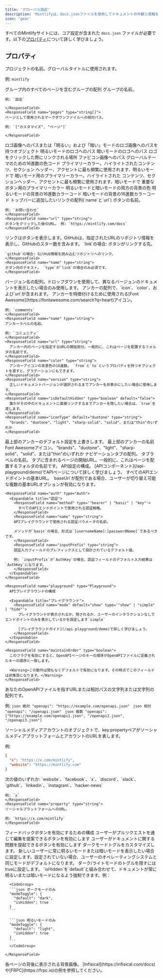 ```yaml
---
title: 'グローバル設定'
description: 'Mintlifyは、docs.jsonファイルを使用してドキュメントの外観と感触を完全にコントロールします'
icon: 'gear'
---
```


すべてのMintlifyサイトには、コア設定が含まれた `docs.json` ファイルが必要です。以下の[プロパティ](#properties)について詳しく学びましょう。

## プロパティ

<ResponseField name="name" type="string" required>
プロジェクトの名前。グローバルタイトルに使用されます。

例: `mintlify`

</ResponseField>

<ResponseField name="navigation" type="Navigation[]" required>
  グループ内のすべてのページを含むグループの配列
  <Expandable title="ナビゲーション">
    <ResponseField name="group" type="string">
    グループの名前。

    例: `設定`

    </ResponseField>
    <ResponseField name="pages" type="string[]">
    ページとして使用されるマークダウンファイルへの相対パス。

    例: `["カスタマイズ", "ページ"]`

    </ResponseField>

  </Expandable>
</ResponseField>

<ResponseField name="logo" type="string or object">
  ロゴ画像へのパスまたは「明るい」および「暗い」モードのロゴ画像へのパスを持つオブジェクト
  <Expandable title="ロゴ">
    <ResponseField name="light" type="string">
      明るいモードのロゴへのパス
    </ResponseField>
    <ResponseField name="dark" type="string">
      暗いモードのロゴへのパス
    </ResponseField>
    <ResponseField name="href" type="string" default="/">
      ロゴをクリックした際にリンクされる場所
    </ResponseField>
  </Expandable>
</ResponseField>

<ResponseField name="favicon" type="string">
  ファビコン画像へのパス
</ResponseField>

<ResponseField name="colors" type="Colors">
  グローバルテーマのための16進数の色コード
  <Expandable title="色">
    <ResponseField name="primary" type="string" required>
      プライマリーカラー。ハイライトされたコンテンツ、セクション
      ヘッダー、アクセントに最も頻繁に使用されます、明るいモードで
    </ResponseField>
    <ResponseField name="light" type="string">
      暗いモード用のプライマリーカラー。ハイライトされた
      コンテンツ、セクションヘッダー、アクセントに最も頻繁に使用されます、暗いモードで
    </ResponseField>
    <ResponseField name="dark" type="string">
      重要なボタン用のプライマリーカラー
    </ResponseField>
    <ResponseField name="background" type="object">
      明るいモードと暗いモードの両方の背景の色
      <Expandable title="オブジェクト">
        <ResponseField name="light" type="string" required>
          明るいモードの背景の16進数カラーコード
        </ResponseField>
        <ResponseField name="dark" type="string" required>
          暗いモードの背景の16進数カラーコード
        </ResponseField>
      </Expandable>
    </ResponseField>
  </Expandable>
</ResponseField>

<ResponseField name="topbarLinks" type="TopbarLink[]">
  トップバーに追加したいリンクの配列(`name`と`url`)
  <Expandable title="トップバーリンク">
    <ResponseField name="name" type="string">
    ボタンの名前。

    例: `お問い合わせ`
    </ResponseField>
    <ResponseField name="url" type="string">
    ボタンをクリックした後のURL。 例: `https://mintlify.com/docs`
    </ResponseField>

  </Expandable>
</ResponseField>

<ResponseField name="topbarCtaButton" type="Call to Action">
  <Expandable title="トップバーのアクションを促すボタン">
    <ResponseField name="type" type={'"link" or "github"'} default="link">
    リンクはボタンを表示します。GitHubは、指定されたURLのリポジトリ情報を表示し、GitHubのスター数を含みます。
    </ResponseField>
    <ResponseField name="url" type="string">
    `link`の場合: ボタンがリンクする先。

    `github`の場合: GitHub情報を読み込むリポジトリへのリンク。
    </ResponseField>
    <ResponseField name="name" type="string">
    ボタン内のテキスト。 `type`が`link`の場合のみ必須です。
    </ResponseField>

  </Expandable>
</ResponseField>

<ResponseField name="versions" type="string[]">
  バージョン名の配列。ドロップダウンを使用して、異なるバージョンのドキュメントを表示したい場合のみ使用します。
</ResponseField>

<ResponseField name="anchors" type="Anchor[]">
  アンカーの配列で、`icon`、`color`、および`url`が含まれます。
  <Expandable title="アンカー">
    <ResponseField name="icon" type="string">
    アンカーを特徴付けるために使用される[Font Awesome](https://fontawesome.com/search?q=heart)アイコン。

    例: `comments`
    </ResponseField>
    <ResponseField name="name" type="string">
    アンカーラベルの名前。

    例: `コミュニティ`
    </ResponseField>
    <ResponseField name="url" type="string">
      アンカー内のページを指定するURLの開始部分。一般的に、これはページを配置するフォルダの名前です。
    </ResponseField>
    <ResponseField name="color" type="string">
      アンカーアイコンの背景色の16進数。 `from`と`to`というプロパティを持つオブジェクトを渡すと、グラデーションにもできます。
    </ResponseField>
    <ResponseField name="version" type="string">
      正しいドキュメントバージョンが選択されるまでアンカーを非表示にしたい場合に使用します。
    </ResponseField>
    <ResponseField name="isDefaultHidden" type="boolean" default="false">
      誰かがその中のドキュメントに直接リンクするまでアンカーを隠したい場合は、`true`を渡します。
    </ResponseField>
    <ResponseField name="iconType" default="duotone" type="string">
      "brands"、"duotone"、"light"、"sharp-solid"、"solid"、または"thin"のいずれか
    </ResponseField>

  </Expandable>
</ResponseField>

<ResponseField name="topAnchor" type="Object">
  最上部のアンカーのデフォルト設定を上書きします。
  <Expandable title="オブジェクト">
    <ResponseField name="name" default="ドキュメント" type="string">
      最上部のアンカーの名前
    </ResponseField>
    <ResponseField name="icon" default="book-open" type="string">
      Font Awesomeアイコン。
    </ResponseField>
    <ResponseField name="iconType" default="duotone" type="string">
      "brands"、"duotone"、"light"、"sharp-solid"、"solid"、または"thin"のいずれか
    </ResponseField>
  </Expandable>
</ResponseField>

<ResponseField name="tabs" type="Tabs[]">
  ナビゲーションタブの配列。
  <Expandable title="タブ">
    <ResponseField name="name" type="string">
      タブラベルの名前。
    </ResponseField>
    <ResponseField name="url" type="string">
      タブに含まれるページの開始URL。一般的に、これはページを配置するフォルダの名前です。
    </ResponseField>
  </Expandable>
</ResponseField>

<ResponseField name="api" type="API">
  API設定の構成。 [APIコンポーネント](/api-playground/demo)でAPIページについて詳しく学びましょう。
  <Expandable title="API">
    <ResponseField name="baseUrl" type="string">
      すべてのAPIエンドポイントの基本URL。 `baseUrl`が配列である場合、ユーザーが切り替え可能な複数の基本URLオプションが有効になります。
    </ResponseField>

    <ResponseField name="auth" type="Auth">
      <Expandable title="認証">
        <ResponseField name="method" type='"bearer" | "basic" | "key"'>
          すべてのAPIエンドポイントで使用される認証戦略。
        </ResponseField>
        <ResponseField name="name" type="string">
        APIプレイグラウンドで使用される認証パラメータの名前。

        メソッドが`basic`の場合、形式は`[usernameName]:[passwordName]`であるべきです。
        </ResponseField>
        <ResponseField name="inputPrefix" type="string">
        認証入力フィールドのプレフィックスとして設計されているデフォルト値。

        例: `inputPrefix`が`AuthKey`の場合、認証フィールドのデフォルト入力結果は`AuthKey`になります。
        </ResponseField>
      </Expandable>
    </ResponseField>

    <ResponseField name="playground" type="Playground">
      APIプレイグラウンドの構成

      <Expandable title="プレイグラウンド">
        <ResponseField name="mode" default="show" type='"show" | "simple" | "hide"'>
          プレイグラウンドが表示されるか、隠されるか、ユーザーのインタラクションなしでエンドポイントのみを表示しているかを設定します`simple`

          [プレイグラウンドガイド](/api-playground/demo)で詳しく学びましょう。
        </ResponseField>
      </Expandable>
    </ResponseField>

    <ResponseField name="maintainOrder" type="boolean">
      このフラグを有効にすると、OpenAPIページのキーの順序がOpenAPIファイルに定義されたキーの順序と一致します。

      <Warning>この動作は間もなくデフォルトで有効になります。その時点でこのフィールドは非推奨になります。</Warning>
    </ResponseField>

  </Expandable>
</ResponseField>

<ResponseField name="openapi" type="string | string[]">
  あなたのOpenAPIファイルを指すURLまたは相対パスの文字列または文字列の配列です。
  
  例:
  <CodeGroup>
    ```json 絶対
    "openapi": "https://example.com/openapi.json"
    ```
    ```json 相対
    "openapi": "/openapi.json"
    ```
    ```json 複数
    "openapi": ["https://example.com/openapi1.json", "/openapi2.json", "/openapi3.json"]
    ```
  </CodeGroup>

</ResponseField>

<ResponseField name="footerSocials" type="FooterSocials">
  ソーシャルメディアアカウントのオブジェクトで、key:propertyペアがソーシャルメディアプラットフォームとアカウントのURLを表します。
  
  例: 
  ```json
  {
    "x": "https://x.com/mintlify",
    "website": "https://mintlify.com"
  }
  ```
  <Expandable title="フッターソーシャルズ">
    <ResponseField name="[key]" type="string">
    次の値のいずれか: `website`、`facebook`、`x`、`discord`、`slack`、`github`、`linkedin`、`instagram`、`hacker-news`
    
    例: `x`
    </ResponseField>
    <ResponseField name="property" type="string">
    ソーシャルプラットフォームへのURL。
    
    例: `https://x.com/mintlify`
    </ResponseField>
  </Expandable>
</ResponseField>

<ResponseField name="feedback" type="Feedback">
  フィードバックボタンを有効にするための構成

  <Expandable title="フィードバック">
    <ResponseField name="suggestEdit" type="boolean" default="false">
    ユーザーがプルリクエストを通じて編集を提案できるボタンを有効にします
    </ResponseField>
    <ResponseField name="raiseIssue" type="boolean" default="false">
    ユーザーがドキュメントに関する問題を提起できるボタンを有効にします
    </ResponseField>
  </Expandable>
</ResponseField>

<ResponseField name="modeToggle" type="ModeToggle">
  ダークモードトグルをカスタマイズします。
  <Expandable title="モードトグル">
    <ResponseField name="default" type={'"light" or "dark"'}>
      新しいユーザーに常に明るいモードまたは暗いモードを表示したい場合に設定します。設定されていない場合、ユーザーのオペレーティングシステムと同じモードがデフォルトになります。
    </ResponseField>
    <ResponseField name="isHidden" type="boolean" default="false">
      ダーク/ライトモードのトグルを隠すにはtrueに設定します。 `isHidden`を`default`と組み合わせて、ドキュメントが常に明るいまたは暗いモードになるよう強制できます。例：
      
      <CodeGroup>
      ```json ダークモードのみ
      "modeToggle": {
        "default": "dark",
        "isHidden": true
      }
      ```

      ```json 明るいモードのみ
      "modeToggle": {
        "default": "light",
        "isHidden": true
      }
      ```
      </CodeGroup>

    </ResponseField>

  </Expandable>
</ResponseField>

<ResponseField name="backgroundImage" type="string">
  各ページの背後に表示される背景画像。 [Infisical](https://infisical.com/docs)や[FRPC](https://frpc.io)の例を参照してください。
</ResponseField>